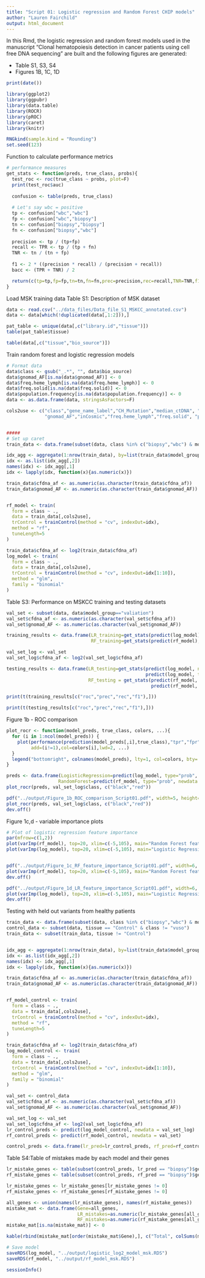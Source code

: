 ```yaml
---
title: "Script 01: Logistic regression and Random Forest CHIP models"
author: "Lauren Fairchild"
output: html_document
---
```


In this Rmd, the logistic regression and random forest models used in the manuscript "Clonal hematopoiesis detection in cancer patients using cell free DNA sequencing" are built and the following figures are generated:

* Table S1, S3, S4
* Figures 1B, 1C, 1D


```r
print(date())
```

```r
library(ggplot2)
library(ggpubr)
library(data.table)
library(ROCR)
library(pROC)
library(caret)
library(knitr)

RNGkind(sample.kind = "Rounding")
set.seed(123)
```

Function to calculate performance metrics
```r
# performance measures
get_stats <- function(preds, true_class, probs){
  test_roc <- roc(true_class ~ probs, plot=F)
  print(test_roc$auc)
  
  confusion <- table(preds, true_class)
  
  # Let's say wbc = positive
  tp <- confusion["wbc","wbc"]
  fp <- confusion["wbc","biopsy"]
  tn <- confusion["biopsy","biopsy"]
  fn <- confusion["biopsy","wbc"]
  
  precision <- tp / (tp+fp)
  recall <- TPR <- tp / (tp + fn)
  TNR <- tn / (tn + fp)
  
  f1 <- 2 * ((precision * recall) / (precision + recall))
  bacc <- (TPR + TNR) / 2

  return(c(tp=tp,fp=fp,tn=tn,fn=fn,prec=precision,rec=recall,TNR=TNR,f1=f1,bacc=bacc,roc=test_roc$auc))
}

```



Load MSK training data 
Table S1: Description of MSK dataset
```r
data <- read.csv("../data_files/Data_file_S1_MSKCC_annotated.csv")
data <- data[which(!duplicated(data[,1:2])),]

pat_table <- unique(data[,c("library.id","tissue")])
table(pat_table$tissue)

table(data[,c("tissue","bio_source")])
```


Train random forest and logistic regression models
```r
# Format data
data$class <- gsub("_.*", "", data$bio_source)
data$gnomad_AF[is.na(data$gnomad_AF)] <- 0
data$freq.heme_lymph[is.na(data$freq.heme_lymph)] <- 0
data$freq.solid[is.na(data$freq.solid)] <- 0
data$population.frequency[is.na(data$population.frequency)] <- 0
data <- as.data.frame(data, stringsAsFactors=F)

cols2use <- c("class","gene_name_label","CH_Mutation","median_ctDNA", "tq_ctDNA", grep("SBS", colnames(data), value=T), "cfdna_af", 
              "gnomad_AF","inCosmic","freq.heme_lymph","freq.solid", "population.frequency")


#####
# Set up caret
train_data <- data.frame(subset(data, class %in% c("biopsy","wbc") & model_group !="valiation"))

idx_agg <- aggregate(1:nrow(train_data), by=list(train_data$model_group), paste)
idx <- as.list(idx_agg[,2])
names(idx) <- idx_agg[,1]
idx <- lapply(idx, function(x){as.numeric(x)})

train_data$cfdna_af <- as.numeric(as.character(train_data$cfdna_af))
train_data$gnomad_AF <- as.numeric(as.character(train_data$gnomad_AF))


rf_model <- train(
  form = class ~ .,
  data = train_data[,cols2use],
  trControl = trainControl(method = "cv", indexOut=idx),
  method = "rf",
  tuneLength=5
)

train_data$cfdna_af <- log2(train_data$cfdna_af)
log_model <- train(
  form = class ~ .,
  data = train_data[,cols2use],
  trControl = trainControl(method = "cv", indexOut=idx[1:10]),
  method = "glm",
  family = "binomial"
)

```

Table S3: Performance on MSKCC training and testing datasets
```r
val_set <- subset(data, data$model_group=="valiation")
val_set$cfdna_af <- as.numeric(as.character(val_set$cfdna_af))
val_set$gnomad_AF <- as.numeric(as.character(val_set$gnomad_AF))

training_results <- data.frame(LR_training=get_stats(predict(log_model), train_data$class, predict(log_model, type="prob")[,2]),
                               RF_training=get_stats(predict(rf_model), train_data$class, predict(rf_model, type="prob")[,2]))

val_set_log <- val_set
val_set_log$cfdna_af <- log2(val_set_log$cfdna_af)

testing_results <- data.frame(LR_testing=get_stats(predict(log_model, newdata = val_set_log), val_set_log$class, 
                                                   predict(log_model, type="prob", newdata = val_set_log)[,2]),
                              RF_testing = get_stats(predict(rf_model, newdata = val_set), val_set$class, 
                                                     predict(rf_model, type="prob", newdata = val_set)[,2]))

print(t(training_results[c("roc","prec","rec","f1"),]))

print(t(testing_results[c("roc","prec","rec","f1"),]))

```

Figure 1b - ROC comparison
```r
plot_rocr <- function(model_preds, true_class, colors, ...){
  for (i in 1:ncol(model_preds)) {
    plot(performance(prediction(model_preds[,i],true_class),"tpr","fpr"), 
         add=(i!=1),col=colors[i],lwd=2, ...)
  }
  legend("bottomright", colnames(model_preds), lty=1, col=colors, bty='n')
}

preds <- data.frame(LogisticRegression=predict(log_model, type="prob", newdata = val_set_log)[,2],
                   RandomForest=predict(rf_model, type="prob", newdata = val_set)[,2])
plot_rocr(preds, val_set_log$class, c("black","red"))

pdf("../output/Figure_1b_ROC_comparison_Script01.pdf", width=5, height=5, useDingbats = F)
plot_rocr(preds, val_set_log$class, c("black","red"))
dev.off()


```

Figure 1c,d - variable importance plots
```r
# Plot of logistic regression feature importance
par(mfrow=c(1,2))
plot(varImp(rf_model), top=20, xlim=c(-5,105), main="Random Forest feature importance")
plot(varImp(log_model), top=20, xlim=c(-5,105), main="Logistic Regression feature importance")


pdf("../output/Figure_1c_RF_feature_importance_Script01.pdf", width=6, height=4, useDingbats = F)
plot(varImp(rf_model), top=20, xlim=c(-5,105), main="Random Forest feature importance")
dev.off()

pdf("../output/Figure_1d_LR_feature_importance_Script01.pdf", width=6, height=4, useDingbats = F)
plot(varImp(log_model), top=20, xlim=c(-5,105), main="Logistic Regression feature importance")
dev.off()


```
Testing with held out variants from healthy patients
```r
train_data <- data.frame(subset(data, class %in% c("biopsy","wbc") & model_group !="valiation"))
control_data <- subset(data, tissue == "Control" & class != "vuso")
train_data <- subset(train_data, tissue != "Control")


idx_agg <- aggregate(1:nrow(train_data), by=list(train_data$model_group), paste)
idx <- as.list(idx_agg[,2])
names(idx) <- idx_agg[,1]
idx <- lapply(idx, function(x){as.numeric(x)})

train_data$cfdna_af <- as.numeric(as.character(train_data$cfdna_af))
train_data$gnomad_AF <- as.numeric(as.character(train_data$gnomad_AF))


rf_model_control <- train(
  form = class ~ .,
  data = train_data[,cols2use],
  trControl = trainControl(method = "cv", indexOut=idx),
  method = "rf",
  tuneLength=5
)

train_data$cfdna_af <- log2(train_data$cfdna_af)
log_model_control <- train(
  form = class ~ .,
  data = train_data[,cols2use],
  trControl = trainControl(method = "cv", indexOut=idx[1:10]),
  method = "glm",
  family = "binomial"
)

val_set <- control_data
val_set$cfdna_af <- as.numeric(as.character(val_set$cfdna_af))
val_set$gnomad_AF <- as.numeric(as.character(val_set$gnomad_AF))

val_set_log <- val_set
val_set_log$cfdna_af <- log2(val_set_log$cfdna_af)
lr_control_preds <- predict(log_model_control, newdata = val_set_log)
rf_control_preds <- predict(rf_model_control, newdata = val_set)

control_preds <- data.frame(lr_pred=lr_control_preds, rf_pred=rf_control_preds, gene = val_set_log$gene_name)
```

Table S4:Table of mistakes made by each model and their genes
```r
lr_mistake_genes <- table(subset(control_preds, lr_pred == "biopsy")$gene)
rf_mistake_genes <- table(subset(control_preds, rf_pred == "biopsy")$gene)

lr_mistake_genes <- lr_mistake_genes[lr_mistake_genes != 0]
rf_mistake_genes <- rf_mistake_genes[rf_mistake_genes != 0]

all_genes <- union(names(lr_mistake_genes), names(rf_mistake_genes))
mistake_mat <- data.frame(Gene=all_genes,
                          LR_mistakes=as.numeric(lr_mistake_genes[all_genes]), 
                          RF_mistakes=as.numeric(rf_mistake_genes[all_genes]))
mistake_mat[is.na(mistake_mat)] <- 0

kable(rbind(mistake_mat[order(mistake_mat$Gene),], c("Total", colSums(mistake_mat[,2:3]))))
```



```r
# Save model
saveRDS(log_model, "../output/logistic_log2_model_msk.RDS")
saveRDS(rf_model, "../output/rf_model_msk.RDS")

```

```r
sessionInfo()
```
